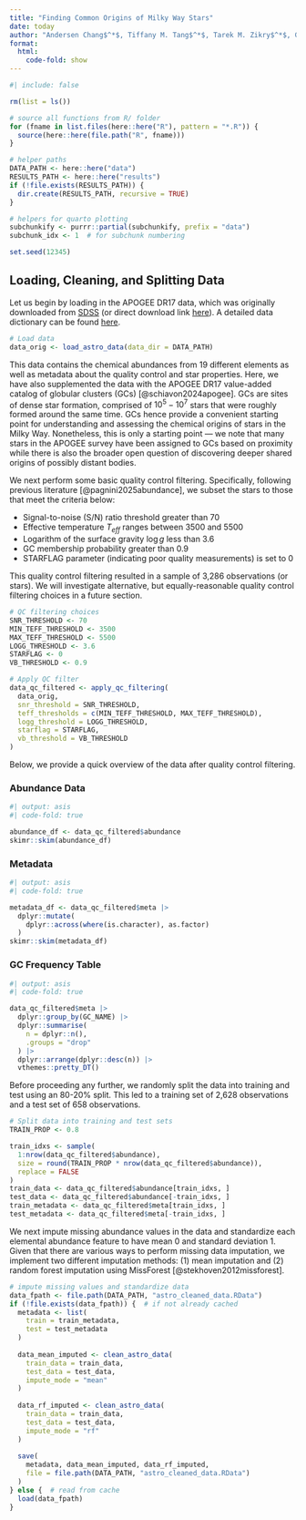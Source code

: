 ```yaml
---
title: "Finding Common Origins of Milky Way Stars"
date: today
author: "Andersen Chang$^*$, Tiffany M. Tang$^*$, Tarek M. Zikry$^*$, Genevera I. Allen"
format:
  html:
    code-fold: show
---
```


```r
#| include: false

rm(list = ls())

# source all functions from R/ folder
for (fname in list.files(here::here("R"), pattern = "*.R")) {
  source(here::here(file.path("R", fname)))
}

# helper paths
DATA_PATH <- here::here("data")
RESULTS_PATH <- here::here("results")
if (!file.exists(RESULTS_PATH)) {
  dir.create(RESULTS_PATH, recursive = TRUE)
}

# helpers for quarto plotting
subchunkify <- purrr::partial(subchunkify, prefix = "data")
subchunk_idx <- 1  # for subchunk numbering

set.seed(12345)
```

## Loading, Cleaning, and Splitting Data

Let us begin by loading in the APOGEE DR17 data, which was originally downloaded from [SDSS](https://www.sdss4.org/dr17/irspec/spectro_data/) (or direct download link [here](https://data.sdss.org/sas/dr17/apogee/spectro/aspcap/dr17/synspec_rev1/allStar-dr17-synspec_rev1.fits)).
A detailed data dictionary can be found [here](https://data.sdss.org/datamodel/files/APOGEE_ASPCAP/APRED_VERS/ASPCAP_VERS/allStar.html).

```r
# Load data
data_orig <- load_astro_data(data_dir = DATA_PATH)
```

This data contains the chemical abundances from 19 different elements as well as metadata about the quality control and star properties. 
Here, we have also supplemented the data with the APOGEE DR17 value-added catalog of globular clusters (GCs) [@schiavon2024apogee]. 
GCs are sites of dense star formation, comprised of $10^5 - 10^7$ stars that were roughly formed around the same time. 
GCs hence provide a convenient starting point for understanding and assessing the chemical origins of stars in the Milky Way.
Nonetheless, this is only a starting point --- we note that many stars in the APOGEE survey have been assigned to GCs based on proximity while there is also the broader open question of discovering deeper shared origins of possibly distant bodies.

We next perform some basic quality control filtering. 
Specifically, following previous literature [@pagnini2025abundance], we subset the stars to those that meet the criteria below:

- Signal-to-noise (S/N) ratio threshold greater than 70
- Effective temperature $T_{eff}$ ranges between 3500 and 5500
- Logarithm of the surface gravity $\log g$ less than 3.6
- GC membership probability greater than 0.9
- STARFLAG parameter (indicating poor quality measurements) is set to 0

This quality control filtering resulted in a sample of 3,286 observations (or stars). We will investigate alternative, but equally-reasonable quality control filtering choices in a future section.

```r
# QC filtering choices
SNR_THRESHOLD <- 70
MIN_TEFF_THRESHOLD <- 3500
MAX_TEFF_THRESHOLD <- 5500
LOGG_THRESHOLD <- 3.6
STARFLAG <- 0
VB_THRESHOLD <- 0.9

# Apply QC filter
data_qc_filtered <- apply_qc_filtering(
  data_orig,
  snr_threshold = SNR_THRESHOLD,
  teff_thresholds = c(MIN_TEFF_THRESHOLD, MAX_TEFF_THRESHOLD),
  logg_threshold = LOGG_THRESHOLD,
  starflag = STARFLAG,
  vb_threshold = VB_THRESHOLD
)
```

Below, we provide a quick overview of the data after quality control filtering.

:::{.panel-tabset}

### Abundance Data

```r
#| output: asis
#| code-fold: true

abundance_df <- data_qc_filtered$abundance
skimr::skim(abundance_df)
```

### Metadata

```r
#| output: asis
#| code-fold: true

metadata_df <- data_qc_filtered$meta |> 
  dplyr::mutate(
    dplyr::across(where(is.character), as.factor)
  )
skimr::skim(metadata_df)
```

### GC Frequency Table

```r
#| output: asis
#| code-fold: true

data_qc_filtered$meta |> 
  dplyr::group_by(GC_NAME) |> 
  dplyr::summarise(
    n = dplyr::n(),
    .groups = "drop"
  ) |> 
  dplyr::arrange(dplyr::desc(n)) |>
  vthemes::pretty_DT()
```

:::

Before proceeding any further, we randomly split the data into training and test using an 80-20% split. This led to a training set of 2,628 observations and a test set of 658 observations. 

```r
# Split data into training and test sets
TRAIN_PROP <- 0.8

train_idxs <- sample(
  1:nrow(data_qc_filtered$abundance), 
  size = round(TRAIN_PROP * nrow(data_qc_filtered$abundance)),
  replace = FALSE
)
train_data <- data_qc_filtered$abundance[train_idxs, ]
test_data <- data_qc_filtered$abundance[-train_idxs, ]
train_metadata <- data_qc_filtered$meta[train_idxs, ]
test_metadata <- data_qc_filtered$meta[-train_idxs, ]
```

We next impute missing abundance values in the data and standardize each elemental abundance feature to have mean 0 and standard deviation 1. Given that there are various ways to perform missing data imputation, we implement two different imputation methods: (1) mean imputation and (2) random forest imputation using MissForest [@stekhoven2012missforest].

```r
# impute missing values and standardize data
data_fpath <- file.path(DATA_PATH, "astro_cleaned_data.RData")
if (!file.exists(data_fpath)) {  # if not already cached
  metadata <- list(
    train = train_metadata,
    test = test_metadata
  )
  
  data_mean_imputed <- clean_astro_data(
    train_data = train_data,
    test_data = test_data,
    impute_mode = "mean"
  )
  
  data_rf_imputed <- clean_astro_data(
    train_data = train_data,
    test_data = test_data,
    impute_mode = "rf"
  )
  
  save(
    metadata, data_mean_imputed, data_rf_imputed, 
    file = file.path(DATA_PATH, "astro_cleaned_data.RData")
  )
} else {  # read from cache
  load(data_fpath)
}
```
